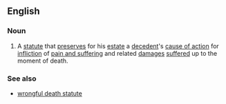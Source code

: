 ==English==

===Noun===
{{en-noun}}

# {{lb|en|legal}} A [[statute]] that [[preserves]] for his [[estate]] a [[decedent]]'s [[cause of action]] for [[infliction]] of [[pain and suffering]] and related [[damages]] [[suffered]] up to the moment of death.

===See also===
* [[wrongful death statute]]